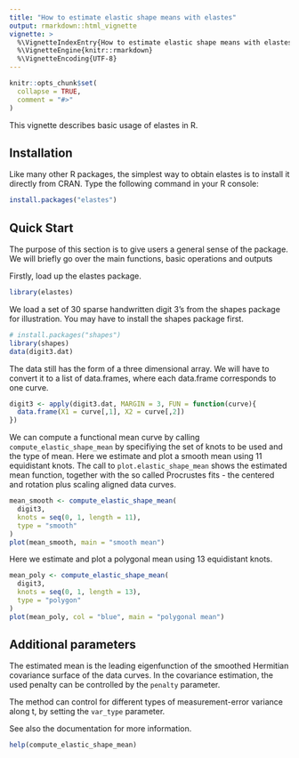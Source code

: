 ```yaml
---
title: "How to estimate elastic shape means with elastes"
output: rmarkdown::html_vignette
vignette: >
  %\VignetteIndexEntry{How to estimate elastic shape means with elastes}
  %\VignetteEngine{knitr::rmarkdown}
  %\VignetteEncoding{UTF-8}
---
```


```r
knitr::opts_chunk$set(
  collapse = TRUE,
  comment = "#>"
)
```

This vignette describes basic usage of elastes in R.


## Installation

Like many other R packages, the simplest way to obtain elastes is to install it directly from CRAN. Type
the following command in your R console:

```r
install.packages("elastes")
```


## Quick Start

The purpose of this section is to give users a general sense of the package. We will briefly go over the main
functions, basic operations and outputs

Firstly, load up the elastes package.

```r
library(elastes)
```

We load a set of 30 sparse handwritten digit 3's from the shapes package for illustration. 
You may have to install the shapes package first.

```r
# install.packages("shapes")
library(shapes)
data(digit3.dat)
```

The data still has the form of a three dimensional array.
We will have to convert it to a list of data.frames, where each data.frame corresponds to one curve.

```r
digit3 <- apply(digit3.dat, MARGIN = 3, FUN = function(curve){
  data.frame(X1 = curve[,1], X2 = curve[,2])
})
```

We can compute a functional mean curve by calling `compute_elastic_shape_mean` 
by specifiying the set of knots to be used and the type of mean.
Here we estimate and plot a smooth mean using 11 equidistant knots.
The call to `plot.elastic_shape_mean` shows the estimated
mean function, together with the so called Procrustes fits - the centered and rotation
plus scaling aligned data curves.

```r
mean_smooth <- compute_elastic_shape_mean(
  digit3, 
  knots = seq(0, 1, length = 11), 
  type = "smooth"
)
plot(mean_smooth, main = "smooth mean")
```

Here we estimate and plot a polygonal mean using 13 equidistant knots.

```r
mean_poly <- compute_elastic_shape_mean(
  digit3, 
  knots = seq(0, 1, length = 13),
  type = "polygon"
)
plot(mean_poly, col = "blue", main = "polygonal mean")
```


## Additional parameters

The estimated mean is the leading eigenfunction of the smoothed Hermitian covariance surface of the data curves.
In the covariance estimation, the used penalty can be controlled by the `penalty` parameter.

The method can control for different types of measurement-error variance along t, by setting the `var_type` parameter.

See also the documentation for more information.

```r
help(compute_elastic_shape_mean)
```
